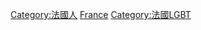 {{Commonscat|LGBT people from France}}

[[Category:法國人|Category:法國人]]
[[Category:欧洲各国LGBT人物|France]]
[[Category:法國LGBT|Category:法國LGBT]]